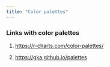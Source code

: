 ```yaml
---
title: "Color palettes"
---
```


### Links with color palettes

1.  <https://r-charts.com/color-palettes/>

2.  <https://gka.github.io/palettes>
